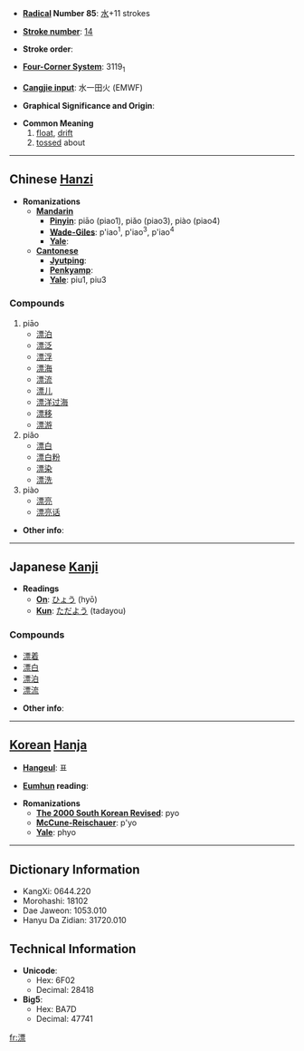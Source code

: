 * '''[[Wiktionary:Chinese radical index| Radical]] Number 85''': [[Wiktionary:Chinese radical index 水|水]]+11 strokes

* '''[[Wiktionary:Chinese total strokes index|Stroke number]]''': [[Wiktionary:Chinese total strokes index 14|14]]

* '''Stroke order''': 

* '''[[Wiktionary:Chinese four corner index|Four-Corner System]]''': 3119<sub>1</sub>

* '''[[Wiktionary:Chinese Cangjie index|Cangjie input]]''': 水一田火 (EMWF)

* '''Graphical Significance and Origin''': 

* '''Common Meaning'''
*# [[float]], [[drift]]
*# [[toss]]ed about


----

== Chinese [[Hanzi]] ==

* '''Romanizations'''
** '''[[Mandarin]]'''
*** '''[[Pinyin]]''': piāo (piao1), piǎo (piao3), piào (piao4)
*** '''[[Wade-Giles]]''': p'iao<sup>1</sup>, p'iao<sup>3</sup>, p'iao<sup>4</sup>
*** '''[[Yale]]''': 
** '''[[Cantonese]]'''
*** '''[[Jyutping]]''':
*** '''[[Penkyamp]]''': 
*** '''[[Yale]]''': piu1, piu3

===Compounds===
#piāo
#*[[漂泊]]
#*[[漂泛]]
#*[[漂浮]]
#*[[漂海]]
#*[[漂流]]
#*[[漂儿]]
#*[[漂洋过海]]
#*[[漂移]]
#*[[漂游]]
#piǎo
#*[[漂白]]
#*[[漂白粉]]
#*[[漂染]]
#*[[漂洗]]
#piào
#*[[漂亮]]
#*[[漂亮话]]

* '''Other info''': 

----

== Japanese [[Kanji]] ==

* '''Readings'''
** '''[[On]]''': [[ひょう]] (hyō)
** '''[[Kun]]''': [[ただよう]] (tadayou)

===Compounds===
*[[漂着]]
*[[漂白]]
*[[漂泊]]
*[[漂流]]

* '''Other info''': 

----

== [[Korean]] [[Hanja]] ==

* '''[[Hangeul]]''': 표

* '''[[Eumhun]] reading''': 

* '''Romanizations'''
** '''[[The 2000 South Korean Revised Romanization|The 2000 South Korean Revised]]''': pyo
** '''[[McCune-Reischauer]]''': p'yo
** '''[[Yale]]''': phyo

----

== Dictionary Information ==

* KangXi: 0644.220
* Morohashi: 18102
* Dae Jaweon: 1053.010
* Hanyu Da Zidian: 31720.010

== Technical Information ==

* '''Unicode''':
** Hex: 6F02
** Decimal: 28418
* '''Big5''':
** Hex: BA7D
** Decimal: 47741

[[fr:漂]]